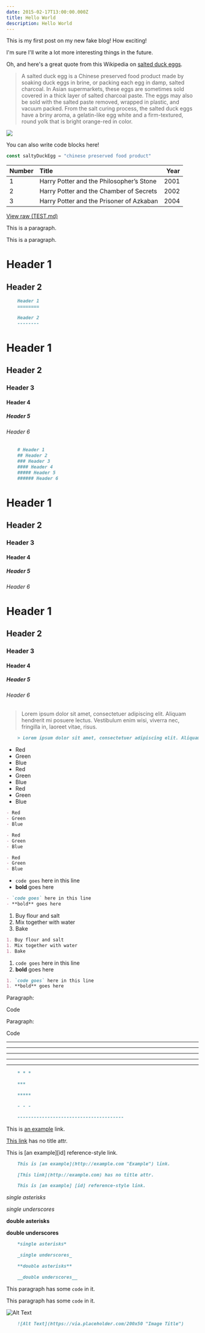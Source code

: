 ```yaml
---
date: 2015-02-17T13:00:00.000Z
title: Hello World
description: Hello World
---
```


This is my first post on my new fake blog! How exciting!

I'm sure I'll write a lot more interesting things in the future.

Oh, and here's a great quote from this Wikipedia on
[salted duck eggs](https://en.wikipedia.org/wiki/Salted_duck_egg).

> A salted duck egg is a Chinese preserved food product made by soaking duck
> eggs in brine, or packing each egg in damp, salted charcoal. In Asian
> supermarkets, these eggs are sometimes sold covered in a thick layer of salted
> charcoal paste. The eggs may also be sold with the salted paste removed,
> wrapped in plastic, and vacuum packed. From the salt curing process, the
> salted duck eggs have a briny aroma, a gelatin-like egg white and a
> firm-textured, round yolk that is bright orange-red in color.

![](/salty_egg.jpg)

You can also write code blocks here!

```js
const saltyDuckEgg = "chinese preserved food product"
```

| Number | Title                                    | Year |
| :----- | :--------------------------------------- | ---: |
| 1      | Harry Potter and the Philosopher’s Stone | 2001 |
| 2      | Harry Potter and the Chamber of Secrets  | 2002 |
| 3      | Harry Potter and the Prisoner of Azkaban | 2004 |

[View raw (TEST.md)](https://raw.github.com/adamschwartz/github-markdown-kitchen-sink/master/README.md)

This is a paragraph.

This is a paragraph.

# Header 1

## Header 2

```md
    Header 1
    ========

    Header 2
    --------
```

# Header 1

## Header 2

### Header 3

#### Header 4

##### Header 5

###### Header 6

```md
    # Header 1
    ## Header 2
    ### Header 3
    #### Header 4
    ##### Header 5
    ###### Header 6
```

# Header 1

## Header 2

### Header 3

#### Header 4

##### Header 5

###### Header 6

# Header 1

## Header 2

### Header 3

#### Header 4

##### Header 5

###### Header 6

> Lorem ipsum dolor sit amet, consectetuer adipiscing elit. Aliquam hendrerit mi posuere lectus. Vestibulum enim wisi, viverra nec, fringilla in, laoreet vitae, risus.

```md
    > Lorem ipsum dolor sit amet, consectetuer adipiscing elit. Aliquam hendrerit mi posuere lectus. Vestibulum enim wisi, viverra nec, fringilla in, laoreet vitae, risus.
```

* Red
* Green
* Blue
* Red
* Green
* Blue
* Red
* Green
* Blue

```markdown
- Red
- Green
- Blue

- Red
- Green
- Blue

- Red
- Green
- Blue
```

* `code goes` here in this line
* **bold** goes here

```markdown
- `code goes` here in this line
- **bold** goes here
```

1. Buy flour and salt
2. Mix together with water
3. Bake

```markdown
1. Buy flour and salt
1. Mix together with water
1. Bake
```

1. `code goes` here in this line
2. **bold** goes here

```markdown
1. `code goes` here in this line
1. **bold** goes here
```

Paragraph:

Code

Paragraph:

Code

***

***

***

***

***

```md
    * * *

    ***

    *****

    - - -

    ---------------------------------------
```

This is [an example](http://example.com "Example") link.

[This link](http://example.com) has no title attr.

This is \[an example]\[id] reference-style link.

```md
    This is [an example](http://example.com "Example") link.

    [This link](http://example.com) has no title attr.

    This is [an example] [id] reference-style link.
```

*single asterisks*

*single underscores*

**double asterisks**

**double underscores**

```md
    *single asterisks*

    _single underscores_

    **double asterisks**

    __double underscores__
```

This paragraph has some `code` in it.

This paragraph has some `code` in it.

![Alt Text](https://via.placeholder.com/200x50 "Image Title")

```md
    ![Alt Text](https://via.placeholder.com/200x50 "Image Title")
```
